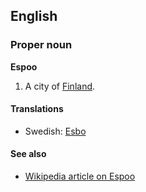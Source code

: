 ==English==
===Proper noun===
'''Espoo'''

#A city of [[Finland]].

====Translations====

*Swedish: [[Esbo]]

====See also====

*[[en:Espoo|Wikipedia article on Espoo]]